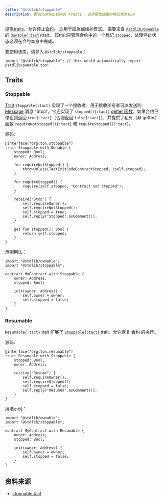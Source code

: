 ```yaml
---
title: "@stdlib/stoppable"
description: 提供允许停止合同的 traits ，这对紧急或维护模式非常有用
---
```


提供[traits](/zh-cn/book/types#composite-types)，允许停止[合约](/zh-cn/book/contracts)。 适用于应急或维护模式。 需要来自 [`@stdlib/ownable`](/zh-cn/ref/stdlib-ownable) 的 [`Ownable{:tact}`](/zh-cn/ref/stdlib-ownable#ownable)trait。 该trait只管理合约中的一个标记 `stopped`，处理停止状态必须在合约本身中完成。

要使用该库，请导入 `@stdlib/stoppable`：

```tact
import "@stdlib/stoppable"; // this would automatically import @stdlib/ownable too!
```

## Traits

### Stoppable

[Trait](/zh-cn/book/types#composite-types) `Stoppable{:tact}` 实现了一个接收者，用于接收所有者可以发送的 [Message](/zh-cn/book/structs-and-messages#messages) 消息 "Stop"。它还实现了 `stopped(){:tact}` [getter 函数](/zh-cn/book/functions#getter-functions)，如果合约已停止则返回 `true{:tact}`（否则返回 `false{:tact}`），并提供了私有（非 getter）函数 `requireNotStopped(){:tact}` 和 `requireStopped(){:tact}`。

源码:

```tact
@interface("org.ton.stoppable")
trait Stoppable with Ownable {
    stopped: Bool;
    owner: Address;

    fun requireNotStopped() {
        throwUnless(TactExitCodeContractStopped, !self.stopped);
    }

    fun requireStopped() {
        require(self.stopped, "Contract not stopped");
    }

    receive("Stop") {
        self.requireOwner();
        self.requireNotStopped();
        self.stopped = true;
        self.reply("Stopped".asComment());
    }

    get fun stopped(): Bool {
        return self.stopped;
    }
}
```

示例用法：

```tact /Stoppable/
import "@stdlib/ownable";
import "@stdlib/stoppable";

contract MyContract with Stoppable {
    owner: Address;
    stopped: Bool;

    init(owner: Address) {
        self.owner = owner;
        self.stopped = false;
    }
}
```

### Resumable

`Resumable{:tact}` [trait](/zh-cn/book/types#composite-types) 扩展了 [`Stoppable{:tact}`](#stoppable) trait，允许恢复 [合约](/zh-cn/book/contracts) 的执行。

源码:

```tact
@interface("org.ton.resumable")
trait Resumable with Stoppable {
    stopped: Bool;
    owner: Address;

    receive("Resume") {
        self.requireOwner();
        self.requireStopped();
        self.stopped = false;
        self.reply("Resumed".asComment());
    }
}
```

用法示例：

```tact /Resumable/
import "@stdlib/ownable";
import "@stdlib/stoppable";

contract MyContract with Resumable {
    owner: Address;
    stopped: Bool;

    init(owner: Address) {
        self.owner = owner;
        self.stopped = false;
    }
}
```

## 资料来源

- [stoppable.tact](https://github.com/tact-lang/tact/blob/61541b7783098e1af669faccd7d2334c10981c72/stdlib/libs/stoppable.tact)
